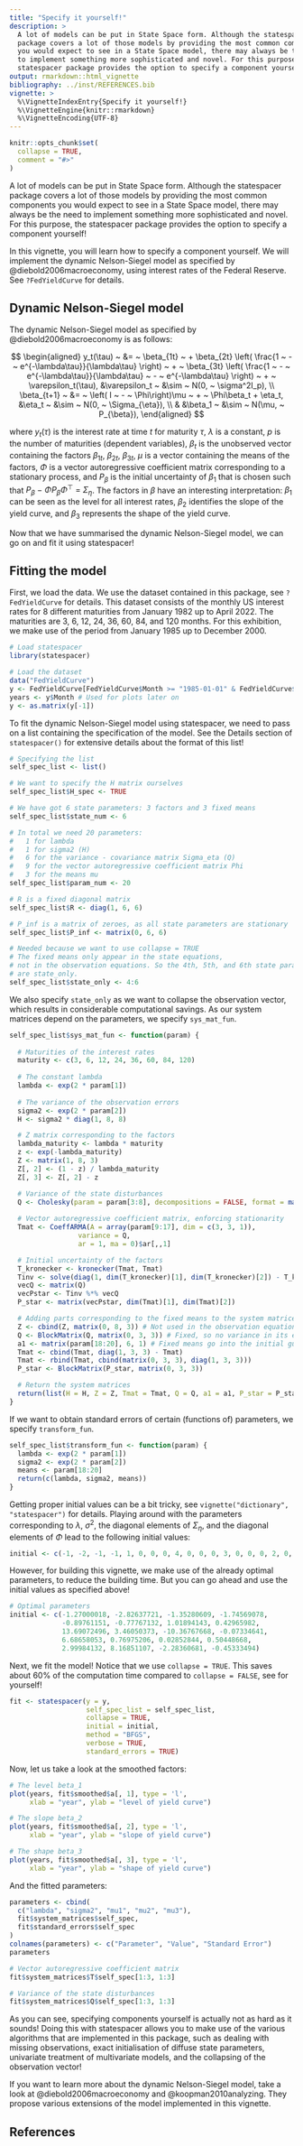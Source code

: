 ```yaml
---
title: "Specify it yourself!"
description: >
  A lot of models can be put in State Space form. Although the statespacer 
  package covers a lot of those models by providing the most common components
  you would expect to see in a State Space model, there may always be the need
  to implement something more sophisticated and novel. For this purpose, the
  statespacer package provides the option to specify a component yourself!
output: rmarkdown::html_vignette
bibliography: ../inst/REFERENCES.bib
vignette: >
  %\VignetteIndexEntry{Specify it yourself!}
  %\VignetteEngine{knitr::rmarkdown}
  %\VignetteEncoding{UTF-8}
---
```


```r
knitr::opts_chunk$set(
  collapse = TRUE,
  comment = "#>"
)
```

A lot of models can be put in State Space form. Although the statespacer package covers a lot of those models by providing the most common components you would expect to see in a State Space model, there may always be the need to implement something more sophisticated and novel. For this purpose, the statespacer package provides the option to specify a component yourself!

In this vignette, you will learn how to specify a component yourself. We will implement the dynamic Nelson-Siegel model as specified by @diebold2006macroeconomy, using interest rates of the Federal Reserve. See `?FedYieldCurve` for details.

## Dynamic Nelson-Siegel model
The dynamic Nelson-Siegel model as specified by @diebold2006macroeconomy is as follows:

$$
\begin{aligned}
 y_t(\tau) ~ &= ~ \beta_{1t} ~ + \beta_{2t} \left( \frac{1 ~ - ~ e^{-\lambda\tau}}{\lambda\tau}  \right) ~ + ~ \beta_{3t} \left( \frac{1 ~ - ~ e^{-\lambda\tau}}{\lambda\tau} ~ - ~ e^{-\lambda\tau}  \right) ~ + ~ \varepsilon_t(\tau), &\varepsilon_t ~ &\sim ~ N(0, ~ \sigma^2I_p), \\
 \beta_{t+1} ~ &= ~ \left( I ~ - ~ \Phi\right)\mu ~ + ~ \Phi\beta_t + \eta_t, &\eta_t ~ &\sim ~ N(0, ~ \Sigma_{\eta}), \\ 
  & &\beta_1 ~ &\sim ~ N(\mu, ~ P_{\beta}),
\end{aligned}
$$

where $y_t(\tau)$ is the interest rate at time $t$ for maturity $\tau$, $\lambda$ is a constant, $p$ is the number of maturities (dependent variables), $\beta_t$ is the unobserved vector containing the factors $\beta_{1t}$, $\beta_{2t}$, $\beta_{3t}$, $\mu$ is a vector containing the means of the factors, $\Phi$ is a vector autoregressive coefficient matrix corresponding to a stationary process, and $P_\beta$ is the initial uncertainty of $\beta_1$ that is chosen such that $P_\beta ~ - ~ \Phi P_\beta \Phi^{\top} ~ = ~ \Sigma_\eta$. The factors in $\beta$ have an interesting interpretation: $\beta_1$ can be seen as the level for all interest rates, $\beta_2$ identifies the slope of the yield curve, and $\beta_3$ represents the shape of the yield curve.

Now that we have summarised the dynamic Nelson-Siegel model, we can go on and fit it using statespacer!

## Fitting the model
First, we load the data. We use the dataset contained in this package, see `?FedYieldCurve` for details. This dataset consists of the monthly US interest rates for 8 different maturities from January 1982 up to April 2022. The maturities are 3, 6, 12, 24, 36, 60, 84, and 120 months. For this exhibition, we make use of the period from January 1985 up to December 2000.

```r
# Load statespacer
library(statespacer)

# Load the dataset
data("FedYieldCurve")
y <- FedYieldCurve[FedYieldCurve$Month >= "1985-01-01" & FedYieldCurve$Month <= "2000-12-01", ]
years <- y$Month # Used for plots later on
y <- as.matrix(y[-1])
```

To fit the dynamic Nelson-Siegel model using statespacer, we need to pass on a list containing the specification of the model. See the Details section of `statespacer()` for extensive details about the format of this list!

```r
# Specifying the list
self_spec_list <- list()

# We want to specify the H matrix ourselves
self_spec_list$H_spec <- TRUE

# We have got 6 state parameters: 3 factors and 3 fixed means
self_spec_list$state_num <- 6

# In total we need 20 parameters:
#   1 for lambda
#   1 for sigma2 (H)
#   6 for the variance - covariance matrix Sigma_eta (Q)
#   9 for the vector autoregressive coefficient matrix Phi
#   3 for the means mu
self_spec_list$param_num <- 20

# R is a fixed diagonal matrix
self_spec_list$R <- diag(1, 6, 6)

# P_inf is a matrix of zeroes, as all state parameters are stationary
self_spec_list$P_inf <- matrix(0, 6, 6)

# Needed because we want to use collapse = TRUE
# The fixed means only appear in the state equations, 
# not in the observation equations. So the 4th, 5th, and 6th state parameters
# are state_only.
self_spec_list$state_only <- 4:6
```

We also specify `state_only` as we want to collapse the observation vector, which results in considerable computational savings.
As our system matrices depend on the parameters, we specify `sys_mat_fun`.

```r
self_spec_list$sys_mat_fun <- function(param) {
  
  # Maturities of the interest rates
  maturity <- c(3, 6, 12, 24, 36, 60, 84, 120)
  
  # The constant lambda
  lambda <- exp(2 * param[1])
  
  # The variance of the observation errors
  sigma2 <- exp(2 * param[2])
  H <- sigma2 * diag(1, 8, 8)

  # Z matrix corresponding to the factors
  lambda_maturity <- lambda * maturity
  z <- exp(-lambda_maturity)
  Z <- matrix(1, 8, 3)
  Z[, 2] <- (1 - z) / lambda_maturity
  Z[, 3] <- Z[, 2] - z

  # Variance of the state disturbances
  Q <- Cholesky(param = param[3:8], decompositions = FALSE, format = matrix(1, 3, 3))
  
  # Vector autoregressive coefficient matrix, enforcing stationarity
  Tmat <- CoeffARMA(A = array(param[9:17], dim = c(3, 3, 1)),
                 variance = Q,
                 ar = 1, ma = 0)$ar[,,1]

  # Initial uncertainty of the factors
  T_kronecker <- kronecker(Tmat, Tmat)
  Tinv <- solve(diag(1, dim(T_kronecker)[1], dim(T_kronecker)[2]) - T_kronecker)
  vecQ <- matrix(Q)
  vecPstar <- Tinv %*% vecQ
  P_star <- matrix(vecPstar, dim(Tmat)[1], dim(Tmat)[2])

  # Adding parts corresponding to the fixed means to the system matrices
  Z <- cbind(Z, matrix(0, 8, 3)) # Not used in the observation equation
  Q <- BlockMatrix(Q, matrix(0, 3, 3)) # Fixed, so no variance in its errors
  a1 <- matrix(param[18:20], 6, 1) # Fixed means go into the initial guess
  Tmat <- cbind(Tmat, diag(1, 3, 3) - Tmat)
  Tmat <- rbind(Tmat, cbind(matrix(0, 3, 3), diag(1, 3, 3)))
  P_star <- BlockMatrix(P_star, matrix(0, 3, 3))

  # Return the system matrices
  return(list(H = H, Z = Z, Tmat = Tmat, Q = Q, a1 = a1, P_star = P_star))
}
```

If we want to obtain standard errors of certain (functions of) parameters, we specify `transform_fun`.

```r
self_spec_list$transform_fun <- function(param) {
  lambda <- exp(2 * param[1])
  sigma2 <- exp(2 * param[2])
  means <- param[18:20]
  return(c(lambda, sigma2, means))
}
```

Getting proper initial values can be a bit tricky, see `vignette("dictionary", "statespacer")` for details. Playing around with the parameters corresponding to $\lambda$, $\sigma^2$, the diagonal elements of $\Sigma_\eta$, and the diagonal elements of $\Phi$ lead to the following initial values:

```r
initial <- c(-1, -2, -1, -1, 1, 0, 0, 0, 4, 0, 0, 0, 3, 0, 0, 0, 2, 0, 0, 0)
```

However, for building this vignette, we make use of the already optimal parameters, to reduce the building time. But you can go ahead and use the initial values as specified above!

```r
# Optimal parameters
initial <- c(-1.27000018, -2.82637721, -1.35280609, -1.74569078,
             -0.89761151, -0.77767132, 1.01894143, 0.42965982,
             13.69072496, 3.46050373, -10.36767668, -0.07334641,
             6.68658053, 0.76975206, 0.02852844, 0.50448668,
             2.99984132, 8.16851107, -2.28360681, -0.45333494)
```

Next, we fit the model! Notice that we use `collapse = TRUE`. This saves about $60\%$ of the computation time compared to `collapse = FALSE`, see for yourself!

```r
fit <- statespacer(y = y,
                   self_spec_list = self_spec_list,
                   collapse = TRUE,
                   initial = initial,
                   method = "BFGS",
                   verbose = TRUE,
                   standard_errors = TRUE)
```

Now, let us take a look at the smoothed factors:

```r
# The level beta_1
plot(years, fit$smoothed$a[, 1], type = 'l', 
     xlab = "year", ylab = "level of yield curve")

# The slope beta_2
plot(years, fit$smoothed$a[, 2], type = 'l',
     xlab = "year", ylab = "slope of yield curve")

# The shape beta_3
plot(years, fit$smoothed$a[, 3], type = 'l',
     xlab = "year", ylab = "shape of yield curve")
```

And the fitted parameters:
```r
parameters <- cbind(
  c("lambda", "sigma2", "mu1", "mu2", "mu3"), 
  fit$system_matrices$self_spec,
  fit$standard_errors$self_spec
)
colnames(parameters) <- c("Parameter", "Value", "Standard Error")
parameters

# Vector autoregressive coefficient matrix
fit$system_matrices$T$self_spec[1:3, 1:3]

# Variance of the state disturbances
fit$system_matrices$Q$self_spec[1:3, 1:3]
```

As you can see, specifying components yourself is actually not as hard as it sounds! Doing this with statespacer allows you to make use of the various algorithms that are implemented in this package, such as dealing with missing observations, exact initialisation of diffuse state parameters, univariate treatment of multivariate models, and the collapsing of the observation vector!

If you want to learn more about the dynamic Nelson-Siegel model, take a look at @diebold2006macroeconomy and @koopman2010analyzing. They propose various extensions of the model implemented in this vignette.

## References
